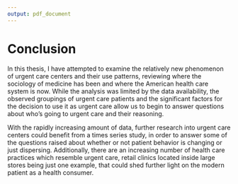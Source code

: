 ```yaml
---
output: pdf_document
---
```


<!--
\chapter*{Conclusion}
         \addcontentsline{toc}{chapter}{Conclusion}
	\chaptermark{Conclusion}
	\markboth{Conclusion}{Conclusion}
  \setcounter{chapter}{5}
	\setcounter{section}{0}
	
	Here's a conclusion, demonstrating the use of all that manual incrementing and table of contents adding that has to happen if you use the starred form of the chapter command. The deal is, the chapter command in \LaTeX\ does a lot of things: it increments the chapter counter, it resets the section counter to zero, it puts the name of the chapter into the table of contents and the running headers, and probably some other stuff.
-->

# Conclusion {.unnumbered}
  \setcounter{chapter}{6}
	\setcounter{section}{0}
  \doublespacing
  
In this thesis, I have attempted to examine the relatively new phenomenon of urgent care centers and their use patterns, reviewing where the sociology of medicine has been and where the American health care system is now. While the analysis was limited by the data availability, the observed groupings of urgent care patients and the significant factors for the decision to use it as urgent care allow us to begin to answer questions about who's going to urgent care and their reasoning. 

With the rapidly increasing amount of data, further research into urgent care centers could benefit from a times series study, in order to answer some of the questions raised about whether or not patient behavior is changing or just dispersing. Additionally, there are an increasing number of health care practices which resemble urgent care, retail clinics located inside large stores being just one example, that could shed further light on the modern patient as a health consumer. 

